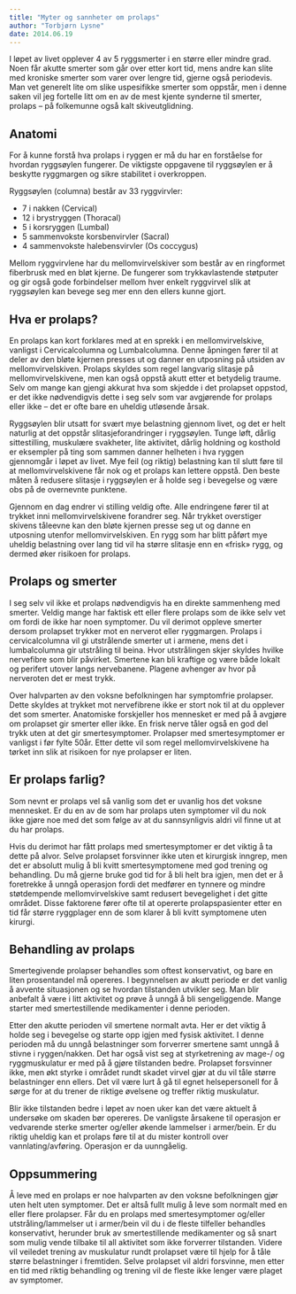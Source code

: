```yaml
---
title: "Myter og sannheter om prolaps"
author: "Torbjørn Lysne"
date: 2014.06.19
---
```


I løpet av livet opplever 4 av 5 ryggsmerter i en større eller mindre grad. Noen får akutte smerter som går over etter kort tid, mens andre kan slite med kroniske smerter som varer over lengre tid, gjerne også periodevis. Man vet generelt lite om slike uspesifikke smerter som oppstår, men i denne saken vil jeg fortelle litt om en av de mest kjente synderne til smerter, prolaps – på folkemunne også kalt skiveutglidning.

## Anatomi

For å kunne forstå hva prolaps i ryggen er må du har en forståelse for hvordan ryggsøylen fungerer. De viktigste oppgavene til ryggsøylen er å beskytte ryggmargen og sikre stabilitet i overkroppen.

Ryggsøylen (columna) består av 33 ryggvirvler:

-   7 i nakken (Cervical)
-   12 i brystryggen (Thoracal)
-   5 i korsryggen (Lumbal)
-   5 sammenvokste korsbenvirvler (Sacral)
-   4 sammenvokste halebensvirvler (Os coccygus)

Mellom ryggvirvlene har du mellomvirvelskiver som består av en ringformet fiberbrusk med en bløt kjerne. De fungerer som trykkavlastende støtputer og gir også gode forbindelser mellom hver enkelt ryggvirvel slik at ryggsøylen kan bevege seg mer enn den ellers kunne gjort.

## Hva er prolaps?

En prolaps kan kort forklares med at en sprekk i en mellomvirvelskive, vanligst i Cervicalcolumna og Lumbalcolumna. Denne åpningen fører til at deler av den bløte kjernen presses ut og danner en utposning på utsiden av mellomvirvelskiven. Prolaps skyldes som regel langvarig slitasje på mellomvirvelskivene, men kan også oppstå akutt etter et betydelig traume. Selv om mange kan gjengi akkurat hva som skjedde i det prolapset oppstod, er det ikke nødvendigvis dette i seg selv som var avgjørende for prolaps eller ikke – det er ofte bare en uheldig utløsende årsak.

Ryggsøylen blir utsatt for svært mye belastning gjennom livet, og det er helt naturlig at det oppstår slitasjeforandringer i ryggsøylen. Tunge løft, dårlig sittestilling, muskulære svakheter, lite aktivitet, dårlig holdning og kosthold er eksempler på ting som sammen danner helheten i hva ryggen gjennomgår i løpet av livet. Mye feil (og riktig) belastning kan til slutt føre til at mellomvirvelskivene får nok og et prolaps kan lettere oppstå. Den beste måten å redusere slitasje i ryggsøylen er å holde seg i bevegelse og være obs på de overnevnte punktene.

Gjennom en dag endrer vi stilling veldig ofte. Alle endringene fører til at trykket inni mellomvirvelskivene forandrer seg. Når trykket overstiger skivens tåleevne kan den bløte kjernen presse seg ut og danne en utposning utenfor mellomvirvelskiven. En rygg som har blitt påført mye uheldig belastning over lang tid vil ha større slitasje enn en «frisk» rygg, og dermed øker risikoen for prolaps.

## Prolaps og smerter

I seg selv vil ikke et prolaps nødvendigvis ha en direkte sammenheng med smerter. Veldig mange har faktisk ett eller flere prolaps som de ikke selv vet om fordi de ikke har noen symptomer. Du vil derimot oppleve smerter dersom prolapset trykker mot en nerverot eller ryggmargen. Prolaps i cervicalcolumna vil gi utstrålende smerter ut i armene, mens det i lumbalcolumna gir utstråling til beina. Hvor utstrålingen skjer skyldes hvilke nervefibre som blir påvirket. Smertene kan bli kraftige og være både lokalt og perifert utover langs nervebanene. Plagene avhenger av hvor på nerveroten det er mest trykk.

Over halvparten av den voksne befolkningen har symptomfrie prolapser. Dette skyldes at trykket mot nervefibrene ikke er stort nok til at du opplever det som smerter. Anatomiske forskjeller hos mennesket er med på å avgjøre om prolapset gir smerter eller ikke. En frisk nerve tåler også en god del trykk uten at det gir smertesymptomer. Prolapser med smertesymptomer er vanligst i før fylte 50år. Etter dette vil som regel mellomvirvelskivene ha tørket inn slik at risikoen for nye prolapser er liten.

## Er prolaps farlig?

Som nevnt er prolaps vel så vanlig som det er uvanlig hos det voksne mennesket. Er du en av de som har prolaps uten symptomer vil du nok ikke gjøre noe med det som følge av at du sannsynligvis aldri vil finne ut at du har prolaps.

Hvis du derimot har fått prolaps med smertesymptomer er det viktig å ta dette på alvor. Selve prolapset forsvinner ikke uten et kirurgisk inngrep, men det er absolutt mulig å bli kvitt smertesymptomene med god trening og behandling. Du må gjerne bruke god tid for å bli helt bra igjen, men det er å foretrekke å unngå operasjon fordi det medfører en tynnere og mindre støtdempende mellomvirvelskive samt redusert bevegelighet i det gitte området. Disse faktorene fører ofte til at opererte prolapspasienter etter en tid får større ryggplager enn de som klarer å bli kvitt symptomene uten kirurgi.

## Behandling av prolaps

Smertegivende prolapser behandles som oftest konservativt, og bare en liten prosentandel må opereres. I begynnelsen av akutt periode er det vanlig å avvente situasjonen og se hvordan tilstanden utvikler seg. Man blir anbefalt å være i litt aktivitet og prøve å unngå å bli sengeliggende. Mange starter med smertestillende medikamenter i denne perioden.

Etter den akutte perioden vil smertene normalt avta. Her er det viktig å holde seg i bevegelse og starte opp igjen med fysisk aktivitet. I denne perioden må du unngå belastninger som forverrer smertene samt unngå å stivne i ryggen/nakken. Det har også vist seg at styrketrening av mage-/ og ryggmuskulatur er med på å gjøre tilstanden bedre. Prolapset forsvinner ikke, men økt styrke i området rundt skadet virvel gjør at du vil tåle større belastninger enn ellers. Det vil være lurt å gå til egnet helsepersonell for å sørge for at du trener de riktige øvelsene og treffer riktig muskulatur.

Blir ikke tilstanden bedre i løpet av noen uker kan det være aktuelt å undersøke om skaden bør opereres. De vanligste årsakene til operasjon er vedvarende sterke smerter og/eller økende lammelser i armer/bein. Er du riktig uheldig kan et prolaps føre til at du mister kontroll over vannlating/avføring. Operasjon er da uunngåelig.

## Oppsummering

Å leve med en prolaps er noe halvparten av den voksne befolkningen gjør uten helt uten symptomer. Det er altså fullt mulig å leve som normalt med en eller flere prolapser. Får du en prolaps med smertesymptomer og/eller utstråling/lammelser ut i armer/bein vil du i de fleste tilfeller behandles konservativt, herunder bruk av smertestillende medikamenter og så snart som mulig vende tilbake til all aktivitet som ikke forverrer tilstanden. Videre vil veiledet trening av muskulatur rundt prolapset være til hjelp for å tåle større belastninger i fremtiden. Selve prolapset vil aldri forsvinne, men etter en tid med riktig behandling og trening vil de fleste ikke lenger være plaget av symptomer.
